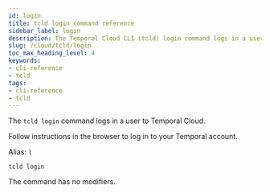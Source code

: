```yaml
---
id: login
title: tcld login command reference
sidebar_label: login
description: The Temporal Cloud CLI (tcld) login command logs in a user to Temporal Cloud.
slug: /cloud/tcld/login
toc_max_heading_level: 4
keywords:
- cli-reference
- tcld
tags:
- cli-reference
- tcld
---
```


The `tcld login` command logs in a user to Temporal Cloud.

Follow instructions in the browser to log in to your Temporal account.

Alias: `l`

`tcld login`

The command has no modifiers.

